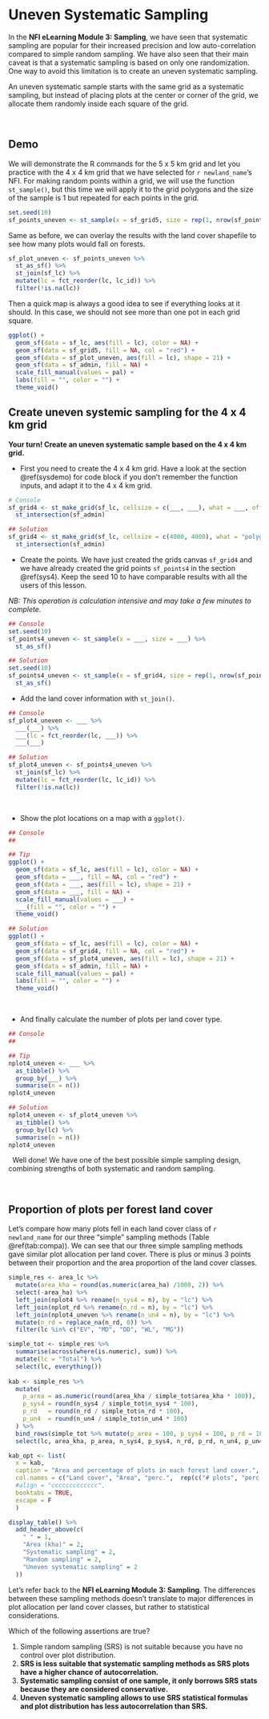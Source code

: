 # Uneven Systematic Sampling {#uneven}

In the **NFI eLearning Module 3: Sampling**, we have seen that systematic sampling are popular for their increased precision and low auto-correlation compared to simple random sampling. We have also seen that their main caveat is that a systematic sampling is based on only one randomization. One way to avoid this limitation is to create an <txt-green>uneven systematic sampling</txt-green>.

An uneven systematic sample starts with the same grid as a systematic sampling, but instead of placing plots at the center or corner of the grid, we allocate them randomly inside each square of the grid.

\  

## Demo {-}

We will demonstrate the R commands for the 5 x 5 km grid and let you practice with the 4 x 4 km grid that we have selected for `r newland_name`'s NFI. For making random points within a grid, we will use the function `st_sample()`, but this time we will apply it to the grid polygons and the size of the sample is 1 but repeated for each points in the grid.

```r

set.seed(10)
sf_points_uneven <- st_sample(x = sf_grid5, size = rep(1, nrow(sf_points5)))

```

Same as before, we can overlay the results with the land cover shapefile to see how many plots would fall on forests.

```r

sf_plot_uneven <- sf_points_uneven %>%
  st_as_sf() %>%
  st_join(sf_lc) %>%
  mutate(lc = fct_reorder(lc, lc_id)) %>%
  filter(!is.na(lc))

```

Then a quick map is always a good idea to see if everything looks at it should. In this case, we should not see more than one pot in each grid square.

```r

ggplot() +
  geom_sf(data = sf_lc, aes(fill = lc), color = NA) +
  geom_sf(data = sf_grid5, fill = NA, col = "red") +
  geom_sf(data = sf_plot_uneven, aes(fill = lc), shape = 21) +
  geom_sf(data = sf_admin, fill = NA) +
  scale_fill_manual(values = pal) +
  labs(fill = "", color = "") +
  theme_void()

```


## Create uneven systemic sampling for the 4 x 4 km grid {-}

**Your turn! Create an uneven systematic sample based on the 4 x 4 km grid.**

- First you need to create the 4 x 4 km grid. Have a look at the section \@ref(sysdemo) for code block if you don't remember the function inputs, and adapt it to the 4 x 4 km grid.

```r

# Console
sf_grid4 <- st_make_grid(sf_lc, cellsize = c(___, ___), what = ___, offset = offset) %>%
  st_intersection(sf_admin)

```

```r

## Solution
sf_grid4 <- st_make_grid(sf_lc, cellsize = c(4000, 4000), what = "polygons", offset = offset) %>%
  st_intersection(sf_admin)

```

- Create the points. We have just created the grids canvas `sf_grid4` and we have already created the grid points `sf_points4` in the section \@ref(sys4). Keep the seed 10 to have comparable results with all the users of this lesson.

*NB: This operation is calculation intensive and may take a few minutes to complete.*

```r

## Console
set.seed(10)
sf_points4_uneven <- st_sample(x = ___, size = ___) %>%
  st_as_sf()

```

```r

## Solution
set.seed(10)
sf_points4_uneven <- st_sample(x = sf_grid4, size = rep(1, nrow(sf_points4))) %>%
  st_as_sf()

```

- Add the land cover information with `st_join()`.

```r

## Console
sf_plot4_uneven <- ___ %>%
  ___(___) %>%
  ___(lc = fct_reorder(lc, ___)) %>%
  ___(___)

```

```r

## Solution
sf_plot4_uneven <- sf_points4_uneven %>%
  st_join(sf_lc) %>%
  mutate(lc = fct_reorder(lc, lc_id)) %>%
  filter(!is.na(lc))

```

\  

- Show the plot locations on a map with a `ggplot()`.

```r

## Console
##

```

```r

## Tip
ggplot() +
  geom_sf(data = sf_lc, aes(fill = lc), color = NA) +
  geom_sf(data = ___, fill = NA, col = "red") +
  geom_sf(data = ___, aes(fill = lc), shape = 21) +
  geom_sf(data = ___, fill = NA) +
  scale_fill_manual(values = ___) +
  ___(fill = "", color = "") +
  theme_void()

```

```r

## Solution
ggplot() +
  geom_sf(data = sf_lc, aes(fill = lc), color = NA) +
  geom_sf(data = sf_grid4, fill = NA, col = "red") +
  geom_sf(data = sf_plot4_uneven, aes(fill = lc), shape = 21) +
  geom_sf(data = sf_admin, fill = NA) +
  scale_fill_manual(values = pal) +
  labs(fill = "", color = "") +
  theme_void()

```

\  

- And finally calculate the number of plots per land cover type.

```r

## Console
##

```

```r

## Tip
nplot4_uneven <- ___ %>%
  as_tibble() %>%
  group_by(___) %>%
  summarise(n = n())
nplot4_uneven

```

```r

## Solution
nplot4_uneven <- sf_plot4_uneven %>%
  as_tibble() %>%
  group_by(lc) %>%
  summarise(n = n())
nplot4_uneven

```

 
Well done! We have one of the best possible simple sampling design, combining strengths of both systematic and random sampling.

\  

## Proportion of plots per forest land cover {-}

Let's compare how many plots fell in each land cover class of `r newland_name` for our three "simple" sampling methods (Table \@ref(tab:compa)). We can see that our three simple sampling methods gave similar plot allocation per land cover. There is plus or minus 3 points between their proportion and the area proportion of the land cover classes. 


```r

simple_res <- area_lc %>%
  mutate(area_kha = round(as.numeric(area_ha) /1000, 2)) %>%
  select(-area_ha) %>%
  left_join(nplot4 %>% rename(n_sys4 = n), by = "lc") %>%
  left_join(nplot_rd %>% rename(n_rd = n), by = "lc") %>%
  left_join(nplot4_uneven %>% rename(n_un4 = n), by = "lc") %>%
  mutate(n_rd = replace_na(n_rd, 0)) %>%
  filter(lc %in% c("EV", "MD", "DD", "WL", "MG"))

simple_tot <- simple_res %>%
  summarise(across(where(is.numeric), sum)) %>%
  mutate(lc = "Total") %>% 
  select(lc, everything())
  
kab <- simple_res %>%
  mutate(
    p_area = as.numeric(round(area_kha / simple_tot$area_kha * 100)),
    p_sys4 = round(n_sys4 / simple_tot$n_sys4 * 100),
    p_rd   = round(n_rd / simple_tot$n_rd * 100),
    p_un4  = round(n_un4 / simple_tot$n_un4 * 100)
  ) %>%
  bind_rows(simple_tot %>% mutate(p_area = 100, p_sys4 = 100, p_rd = 100, p_un4 = 100)) %>%
  select(lc, area_kha, p_area, n_sys4, p_sys4, n_rd, p_rd, n_un4, p_un4)

kab_opt <- list(
  x = kab,
  caption = "Area and percentage of plots in each forest land cover.",
  col.names = c("Land cover", "Area", "perc.",  rep(c("# plots", "perc."), 3)),
  #align = "ccccccccccccc",
  booktabs = TRUE,
  escape = F
  )

display_table() %>%
  add_header_above(c(
    " " = 1,
    "Area (kha)" = 2, 
    "Systematic sampling" = 2, 
    "Random sampling" = 2,
    "Uneven systematic sampling" = 2
  ))

```


Let's refer back to the **NFI eLearning Module 3: Sampling**. The differences between these sampling methods doesn't translate to major differences in plot allocation per land cover classes, but rather to statistical considerations.

::::::{.question data-latex=""}

Which of the following assertions are true?

1. Simple random sampling (SRS) is not suitable because you have no control over plot distribution.
1. **SRS is less suitable that systematic sampling methods as SRS plots have a higher chance of autocorrelation.**
1. **Systematic sampling consist of one sample, it only borrows SRS stats because they are considered conservative.**
1. **Uneven systematic sampling allows to use SRS statistical formulas and plot distribution has less autocorrelation than SRS.**

::::::


